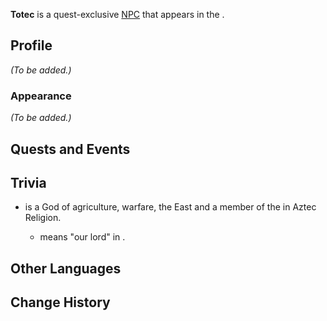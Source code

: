 {{Meta
<!-- Remove this template after adding the missing info -->
|missing_NPC_profile  = yes
<!--
|missing_NPC_idle     = yes
|missing_NPC_dialogue = yes
-->
}}
{{Character Infobox
|type             = Quest NPC
|image            = NPC Totec.png
|realname         = <!-- Optional, if different from in-game name -->
|deceased         = <!-- Past (for deceased prior to events of the game) or free response -->
|region           = Natlan
|location         = Natlan
|affiliation      = Children of Echoes
|title            = 

|ancestry         = <!-- Clan/family -->
|father           = 
|mother           = 
|spouse           = 
|sibling          = 
|child            = 
|relative         = 

|voiceEN          = 
|voiceCN          = 
|voiceJP          = 
|voiceKR          = 
}}
'''Totec''' is a quest-exclusive [[NPC]] that appears in the {{Quest|Beneath the Secret Source}}.
<!--
==Location==
{{subst:#tag:gallery|
NPC Location {{subst:#titleparts:{{subst:PAGENAME}}}}.png{{subst:!}}{{subst:#titleparts:{{subst:PAGENAME}}}}'s location
NPC Location {{subst:#titleparts:{{subst:PAGENAME}}}} Context.png{{subst:!}}Additional context
}}
-->
==Profile==
<!--Detailed story/lore information goes here.-->
''(To be added.)''

===Appearance===
<!--Keep appearance section short and concise. Limit to 2 paragraphs with 3-4 sentences each.-->
''(To be added.)''

==Quests and Events==
{{Quests and Events}}
<!--
==Idle Quotes==
{{Dialogue Start}}
:{{DIcon|Idle}} {{Tx}}
::{{A|VO {{subst:#titleparts:{{subst:PAGENAME}}}} 01.ogg}} "{{Tx}}"
{{Dialogue End}}

==Dialogue==
{{Dialogue Start}}
:'''{{subst:#titleparts:{{subst:PAGENAME}}}}:''' 
:{{DIcon}}
{{Dialogue End}}

==Event Dialogue==
===Event Name===
{{Dialogue Start}}
:'''{{subst:#titleparts:{{subst:PAGENAME}}}}:'''
{{Dialogue End}}
-->
==Trivia==
* {{w|Xipe Totec}} is a God of agriculture, warfare, the East and a member of the {{w|Aztec creator gods|Tezcatlipocas}} in Aztec Religion.
** ''{{wt|totec|Totec}}'' means "our lord" in {{w|Nahuatl}}.
==Other Languages==
{{Other Languages|default_hidden=1
|en      = Totec
|zhs     = 托泰克
|zhs_rm  = Tuōtàikè
|zht     = 托泰克
|zht_rm  = Tuōtàikè
|ja      = トテク
|ja_rm   = Toteku
|ko      = 토테크
|es      = Tótec
|fr      = Totec
|ru      = Тотек
|th      = Totec
|vi      = Totec
|de      = Totec
|id      = Totec
|pt      = Totec
|tr      = Totec
|it      = Totec
}}

==Change History==
{{Change History|5.1}}
<!--
==References==
{{Reflist}}
-->